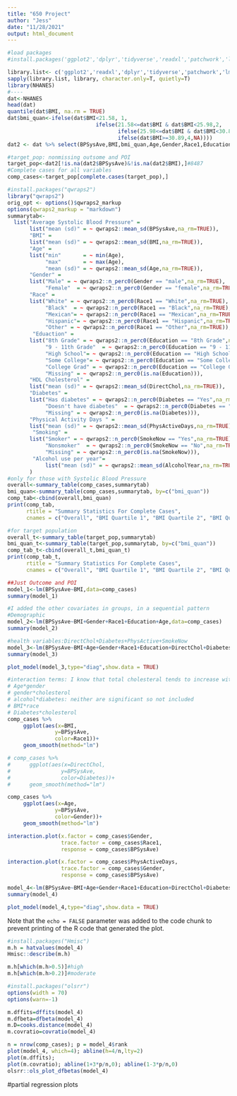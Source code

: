 ```yaml
---
title: "650 Project"
author: "Jess"
date: "11/28/2021"
output: html_document
---
```


```r
#load packages
#install.packages('ggplot2','dplyr','tidyverse','readxl','patchwork','lme4','effects',"devtools","emmeans","gridExtra") #install packages

library.list<- c('ggplot2','readxl','dplyr','tidyverse','patchwork','lme4','effects','sjPlot',"emmeans","gridExtra") #load packages
sapply(library.list, library, character.only=T, quietly=T)
library(NHANES)
#----
dat<-NHANES
head(dat)
quantile(dat$BMI, na.rm = TRUE)
dat$bmi_quan<-ifelse(dat$BMI<21.58, 1,
                            ifelse(21.58<=dat$BMI & dat$BMI<25.98,2,
                                   ifelse(25.98<=dat$BMI & dat$BMI<30.89, 3,
                                   ifelse(dat$BMI>=30.89,4,NA))))
dat2 <- dat %>% select(BPSysAve,BMI,bmi_quan,Age,Gender,Race1,Education,DirectChol,Diabetes,PhysActiveDays,SmokeNow,TotChol,AlcoholYear)

#target_pop: nonmissing outsome and POI
target_pop<-dat2[!is.na(dat2$BPSysAve)&!is.na(dat2$BMI),]#8487
#Complete cases for all variables
comp_cases<-target_pop[complete.cases(target_pop),]
```

```r
#install.packages("qwraps2")
library("qwraps2")
orig_opt <- options()$qwraps2_markup
options(qwraps2_markup = "markdown")
summarytab<-
  list("Average Systolic Blood Pressure" =
       list("mean (sd)" = ~ qwraps2::mean_sd(BPSysAve,na_rm=TRUE)),
       "BMI" =
       list("mean (sd)" = ~ qwraps2::mean_sd(BMI,na_rm=TRUE)),
       "Age" =
       list("min"       = ~ min(Age),
            "max"       = ~ max(Age),
            "mean (sd)" = ~ qwraps2::mean_sd(Age,na_rm=TRUE)),
       "Gender" =
       list("Male" = ~ qwraps2::n_perc0(Gender == "male",na_rm=TRUE),
            "Female"  = ~ qwraps2::n_perc0(Gender == "female",na_rm=TRUE)),
       "Race" =
       list("White" = ~ qwraps2::n_perc0(Race1 == "White",na_rm=TRUE),
            "Black"  = ~ qwraps2::n_perc0(Race1 == "Black",na_rm=TRUE),
            "Mexican"= ~ qwraps2::n_perc0(Race1 == "Mexican",na_rm=TRUE),
            "Hispanic"= ~ qwraps2::n_perc0(Race1 == "Hispanic",na_rm=TRUE),
            "Other" = ~ qwraps2::n_perc0(Race1 == "Other",na_rm=TRUE)),
        "Eduaction" =
       list("8th Grade" = ~ qwraps2::n_perc0(Education == "8th Grade",na_rm=TRUE),
            "9 - 11th Grade"  = ~ qwraps2::n_perc0(Education == "9 - 11th Grade",na_rm=TRUE),
            "High School"= ~ qwraps2::n_perc0(Education == "High School",na_rm=TRUE),
            "Some College"= ~ qwraps2::n_perc0(Education == "Some College",na_rm=TRUE),
            "College Grad" = ~ qwraps2::n_perc0(Education == "College Grad",na_rm=TRUE),
            "Missing" = ~ qwraps2::n_perc0(is.na(Education))),
       "HDL Cholesterol" =
       list("mean (sd)" = ~ qwraps2::mean_sd(DirectChol,na_rm=TRUE)),
       "Diabetes" =
       list("Has diabetes" = ~ qwraps2::n_perc0(Diabetes == "Yes",na_rm=TRUE),
            "Doesn't have diabetes"  = ~ qwraps2::n_perc0(Diabetes == "No",na_rm=TRUE),
            "Missing" = ~ qwraps2::n_perc0(is.na(Diabetes))),
       "Physical Activity Days " =
       list("mean (sd)" = ~ qwraps2::mean_sd(PhysActiveDays,na_rm=TRUE)),
        "Smoking" =
       list("Smoker" = ~ qwraps2::n_perc0(SmokeNow == "Yes",na_rm=TRUE),
            "Nonsmoker"  = ~ qwraps2::n_perc0(SmokeNow == "No",na_rm=TRUE),
            "Missing" = ~ qwraps2::n_perc0(is.na(SmokeNow))),
        "Alcohol use per year"=
            list("mean (sd)" = ~ qwraps2::mean_sd(AlcoholYear,na_rm=TRUE))
       )
#only for those with Systolic Blood Pressure 
overall<-summary_table(comp_cases,summarytab)
bmi_quan<-summary_table(comp_cases,summarytab, by=c("bmi_quan"))
comp_tab<-cbind(overall,bmi_quan)
print(comp_tab,
      rtitle = "Summary Statistics For Complete Cases",
      cnames = c("Overall", "BMI Quartile 1", "BMI Quartile 2", "BMI Quartile 3","BMI Quartile 4"))
```
```r
#for target population
overall_t<-summary_table(target_pop,summarytab)
bmi_quan_t<-summary_table(target_pop,summarytab, by=c("bmi_quan"))
comp_tab_t<-cbind(overall_t,bmi_quan_t)
print(comp_tab_t,
      rtitle = "Summary Statistics For Complete Cases",
      cnames = c("Overall", "BMI Quartile 1", "BMI Quartile 2", "BMI Quartile 3","BMI Quartile 4"))
```

```r
##Just Outcome and POI
model_1<-lm(BPSysAve~BMI,data=comp_cases)
summary(model_1)
```

```r
#I added the other covariates in groups, in a sequential pattern
#Demographic
model_2<-lm(BPSysAve~BMI+Gender+Race1+Education+Age,data=comp_cases)
summary(model_2)
```

```r
#health variables:DirectChol+Diabetes+PhysActive+SmokeNow
model_3<-lm(BPSysAve~BMI+Age+Gender+Race1+Education+DirectChol+Diabetes+PhysActiveDays+SmokeNow+AlcoholYear,data=comp_cases)
summary(model_3)

plot_model(model_3,type="diag",show.data = TRUE)
```

```r
#interaction terms: I know that total cholesteral tends to increase with age and there might be an interaction there. Also, I think age and sex might have an interaction (need to see if literature agrees)
# Age*gender
# gender*cholesterol
# alcohol*diabetes: neither are significant so not included
# BMI*race
# Diabetes*cholesterol
comp_cases %>%
     ggplot(aes(x=BMI, 
               y=BPSysAve, 
               color=Race1))+
     geom_smooth(method="lm")

# comp_cases %>%
#      ggplot(aes(x=DirectChol, 
#                y=BPSysAve, 
#                color=Diabetes))+
#      geom_smooth(method="lm")

comp_cases %>%
     ggplot(aes(x=Age, 
               y=BPSysAve, 
               color=Gender))+
     geom_smooth(method="lm")

interaction.plot(x.factor = comp_cases$Gender, 
                 trace.factor = comp_cases$Race1,
                 response = comp_cases$BPSysAve)

interaction.plot(x.factor = comp_cases$PhysActiveDays, 
                 trace.factor = comp_cases$Gender,
                 response = comp_cases$BPSysAve)
```


```r
model_4<-lm(BPSysAve~BMI+Age+Gender+Race1+Education+DirectChol+Diabetes+PhysActiveDays+AlcoholYear+SmokeNow+Age*Gender+BMI*Race1+DirectChol*Diabetes+Gender*Race1,data=comp_cases)
summary(model_4)

plot_model(model_4,type="diag",show.data = TRUE)
```

Note that the `echo = FALSE` parameter was added to the code chunk to prevent printing of the R code that generated the plot.
```r
#install.packages("Hmisc")
m.h = hatvalues(model_4)
Hmisc::describe(m.h)

m.h[which(m.h>0.5)]#high
m.h[which(m.h>0.2)]#moderate
```
```r
#install.packages("olsrr")
options(width = 70)
options(warn=-1)

m.dffits=dffits(model_4)
m.dfbeta=dfbeta(model_4)
m.D=cooks.distance(model_4)
m.covratio=covratio(model_4)

n = nrow(comp_cases); p = model_4$rank
plot(model_4, which=4); abline(h=4/n,lty=2)
plot(m.dffits); 
plot(m.covratio); abline(1+3*p/n,0); abline(1-3*p/n,0)
olsrr::ols_plot_dfbetas(model_4)
```

#partial regression plots